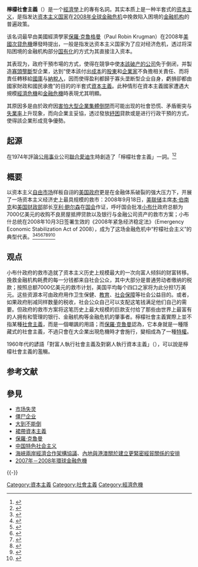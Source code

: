 {{多個問題|
{{Expand |time=2011-02-03T19:43:48+00:00 }}
{{copyedit}}
{{Refimprove |time=2011-02-03T19:43:48+00:00 }}
}}
'''檸檬社會主義'''（{{lang-en|Lemon Socialism}}）是一个[[經濟學|經濟學]]上的專有名詞。其实本质上是一种半套式的[[资本主义|资本主义]]，是指发达[[资本主义国家|资本主义国家]]在[[2008年全球金融危机|2008年全球金融危机]]中挽救陷入困境的[[金融机构|金融机构]]的普遍政策。

该名词最早由美國經濟學家[[保羅·克魯格曼|保羅·克魯格曼]]（Paul Robin Krugman）在2008年[[美國次貸危機|美國次貸危機]]爆發時提出，一般是指发达资本主义国家为了应对经济危机，透过将深陷困境的金融机构部分[[国有化|国有化]]的方式为其直接注入资本。

其表现为，政府干預市場的方式，使得在競爭中使[[僵尸企业|本該破产的公司]]免于倒闭，并製造[[寡頭壟斷|寡頭壟斷]]型企業，达到“使本該付出[[成本|成本]]的[[股東|股東]]和[[企業家|企業家]]不負擔相关責任、而将責任轉移給[[國庫|國庫]]与[[納稅人|納稅人]]，因而使得盈利都歸于寡头垄断型企业自身，虧損卻都由國家財政和國民承擔”的目的的半套式[[資本主義|資本主義]]。此种情形在資本主義國家遭遇大規模[[经济危机|經濟危機]]和[[金融危機|金融危機]]時表現尤其明顯。

其原因多是由於政府因[[大到不能倒|害怕大型企業集體倒閉]]而可能出现的社會恐慌、矛盾衝突与[[失業率|失業率]]上升现象，而向企業主妥協，透过發放[[紓困|紓困]]貸款或是进行行政干預的方式，使得該企業形成竞争優勢。

==起源==
{{Link-en|馬克·J·格林|Mark J. Green}}在1974年評論[[公用事业|公用事业]]公司[[聯合愛迪生|聯合愛迪生]]時創造了「檸檬社會主義」一詞。<ref>{{Cite news|title=Deciding On Utilities: Public or Private?;|url=https://www.nytimes.com/1974/05/26/archives/deciding-on-utilities-public-or-private-con-ed-has-taken-a-step.html|newspaper=The New York Times|date=1974-05-26|accessdate=2021-09-10|issn=0362-4331|language=en-US|first=Mark J.|last=Green|quote=Critics fear that a rush to public ownership may bring a form of 'lemon socialism'—where the government, as in England, takes over failing companies, but not healthy ones.|archive-date=2021-03-08|archive-url=https://web.archive.org/web/20210308125551/https://www.nytimes.com/1974/05/26/archives/deciding-on-utilities-public-or-private-con-ed-has-taken-a-step.html|dead-url=no}}</ref><ref>{{Cite web|title=Lemon credit|url=https://krugman.blogs.nytimes.com/2009/02/02/lemon-credit/|access-date=2021-09-10|date=2009-02-02|work=Paul Krugman Blog|language=en-US|archive-date=2020-06-10|archive-url=https://web.archive.org/web/20200610192236/https://krugman.blogs.nytimes.com/2009/02/02/lemon-credit/|dead-url=no}}</ref>

==概要==
以资本主义[[自由市场|自由市场]]样板自诩的[[美國聯邦政府|美国政府]]更是在金融体系破裂的强大压力下，开展了一场资本主义经济史上最具规模的救市：2008年9月18日，[[联邦储备系统|美联储]]主席[[本·伯南克|本·伯南克]]和[[美国财政部|美国财政部]]部长[[亨利·保尔森|亨利·鲍尔森]]在[[美国国会|国会]]作证，呼吁国会批准[[乔治·沃克·布什|小布什]]政府总额为7000亿美元的收购不良房屋抵押贷款以及银行与金融公司资产的救市方案；小布什总统在2008年10月3日签署生效的《2008年紧急经济稳定法》（Emergency Economic Stabilization Act of 2008），成为了这场金融危机中“柠檬社会主义”的典型代表。<ref>{{cite web|title=Bailout on Wheels|url=http://www.washingtonpost.com/wp-dyn/content/article/2008/09/19/AR2008091903183.html|date=2008-09-29|last=Will|first=George F.|publisher=The Washington Post|access-date=2009-02-24|archive-date=2020-12-09|archive-url=https://web.archive.org/web/20201209103103/https://www.washingtonpost.com/wp-dyn/content/article/2008/09/19/AR2008091903183.html|dead-url=no}}</ref><ref>{{cite book|title=Newspeak: A Dictionary of Jargon|url=https://archive.org/details/newspeakdictiona0000gree|first=Jonathon|last=Green|pages=p. 142|publisher=Routledge|year=1984|isbn=0710096852}}</ref><ref>{{Cite web|title=The Return of “Lemon” Socialism|url=https://beyondchron.org/the-return-of-lemon-socialism/|access-date=2021-09-10|date=2008-09-18|last=Randy Shaw|work=Beyond Chron|language=en-US|archive-date=2021-09-10|archive-url=https://web.archive.org/web/20210910052947/https://beyondchron.org/the-return-of-lemon-socialism/|dead-url=no}}</ref><ref>{{cite book|title=Economic Justice and Democracy|first=Robin|last=Hahnel|pages=p. 116|publisher=Routledge|year=2005|isbn=0415933447}}</ref><ref>{{cite book|title=Skeptic|author=Forum for Contemporary History|publisher=Skeptic Magazine|year=1976|volume=1976-1977 no.11-22|pages=p. 54}}</ref><ref>{{cite book|title=Ethnic Nationalism: The Tragic Death of Yugoslavia|url=https://archive.org/details/ethnicnationalis00deni|first=Bogdan Denis|last=Denitch|chapter=3 Troubled Transitions: Post Communist Societies in Crisis|pages=p. 91|publisher=University of Minnesota Press|year=1996|isbn=0816629471}}</ref><ref>{{Cite web|title=GOP, RIP?|url=https://slate.com/news-and-politics/2008/09/gop-rip.html|access-date=2021-09-10|date=2008-09-30|last=Noah|first=Timothy|work=Slate Magazine|language=en|archive-date=2021-09-10|archive-url=https://web.archive.org/web/20210910052955/https://slate.com/news-and-politics/2008/09/gop-rip.html|dead-url=no}}</ref><ref>{{Cite web|title=The Bush Crisis Plan: Greatest transfer of wealth in world history|url=https://english.pravda.ru/world/106441-bush_crisis_plan/|access-date=2021-09-10|date=2008-09-23|last=Sudakov|first=Dmitry|work=PravdaReport|language=en|archive-date=2021-09-10|archive-url=https://web.archive.org/web/20210910063537/https://english.pravda.ru/world/106441-bush_crisis_plan/|dead-url=no}}</ref>

==观点==
小布什政府的救市造就了资本主义历史上规模最大的一次向富人倾斜的财富转移。挽救金融机构耗费的每一分钱都来自社会公众，其中大部分是普通劳动者缴纳的税款；按照总额7000亿美元的救市计划，美国平均每个四口之家将为此分担1万美元。这些资源本可由政府用作卫生保健、[[教育|教育]]、[[社会保障|社会保障]]等社会公益目的。或者，如果政府削减同样数量的税收，社会公众自己可以支配这笔钱满足他们自己的需要。但政府的救市方案将这笔历史上最大规模的巨款支付给了那些由世界上最富有的人拥有和管理的银行、金融机构等金融危机的肇事者。檸檬社會主義實際上並不指某種[[社會主義|社會主義]]，而是一個嘲諷的用語；而[[保羅·克魯曼|保羅·克魯曼]]認為，它本身就是一種隱藏式的社會主義，不過只會在大企業出現危機時才會施行，變相成為了一種[[特權|特權]]。

1960年代的諺語「對富人執行社會主義及對窮人執行資本主義」（{{lang|en|Socialism for the rich and capitalism for the poor}}），可以說是檸檬社會主義的濫觴。

==参考文献==
{{Reflist}}

== 參見 ==
{{Portal box|政治|经济}}
*[[市场失灵|市场失灵]]
*[[僵尸企业|僵尸企业]]
*[[大到不能倒|大到不能倒]]
*[[裙帶資本主義|裙帶資本主義]]
*[[保羅·克魯曼|保羅·克魯曼]]
*[[中国特色社会主义|中国特色社会主义]]
*[[海峽兩岸經濟合作架構協議|海峽兩岸經濟合作架構協議]]、[[內地與港澳關於建立更緊密經貿關係的安排|內地與港澳關於建立更緊密經貿關係的安排]]
*[[2007年－2008年環球金融危機|2007年－2008年環球金融危機]]

{{-}}
{{微觀經濟學}}

[[Category:資本主義|Category:資本主義]]
[[Category:社會主義|Category:社會主義]]
[[Category:經濟危機|Category:經濟危機]]